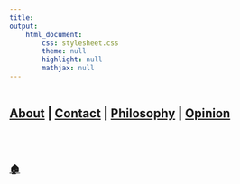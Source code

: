 ```yaml
---
title:
output:
    html_document:
        css: stylesheet.css
        theme: null
        highlight: null
        mathjax: null
---
```


<table>
<meta name="viewport" content="width=device-width, initial-scale=1.0">
<table>

## [About](about.html) | [Contact](contact.html) | [Philosophy](philosophy.html) | [Opinion](opinion.html)

<br><br>

### [**🏠**](index.html)<br><br>
